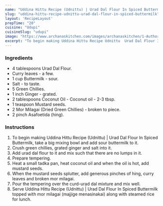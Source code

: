 ---
name: "Uddina Hittu Recipe (Udnittu) | Urad Dal Flour In Spiced Buttermilk"
slug: "uddina-hittu-recipe-udnittu-urad-dal-flour-in-spiced-buttermilk"
layout: 'RecipeLayout'
prepTime: "20"
cuisine: "Udupi"
cuisineSlug: "udupi"
image: "https://www.archanaskitchen.com/images/archanaskitchen/1-Author/Smitha-Kalluraya/UDNITTU__UDDINA_HITTU_.jpg"
excerpt: "To begin making Uddina Hittu Recipe Udnittu  Urad Dal Flour In Spiced Buttermilk, take a big mixing bowl and add sour buttermilk to it"
---

### Ingredients

- 4 tablespoons Urad Dal Flour.
- Curry leaves - a few.
- 1 cup Buttermilk - sour.
- Salt - to taste.
- 5 Green Chillies.
- 1 inch Ginger - grated.
- 2 tablespoons Coconut Oil - Coconut oil - 2-3 tbsp.
- 1 teaspoon Mustard seeds.
- 2 Mor Milagai (Dried Green Chillies) - broken to piece.
- 2 pinch Asafoetida (hing).

### Instructions

1. To begin making Uddina Hittu Recipe (Udnittu) | Urad Dal Flour In Spiced Buttermilk, take a big mixing bowl and add sour buttermilk to it.
1. Crush green chillies, grated ginger and salt into it.
1. Add urad dal flour to it and mix such that there are no lumps in it.
1. Prepare tempering.
1. Heat a small tadka pan, heat coconut oil and when the oil is hot, add mustard seeds.
1. When the mustard seeds splutter, add generous pinches of hing, curry leaves and broken mor milagai.
1. Pour the tempering over the curd-urad dal mixture and mix well.
1. Serve Uddina Hittu Recipe (Udnittu) | Urad Dal Flour In Spiced Buttermilk topped with mor milagai (majjige menasinakai) along with steamed rice for lunch.

